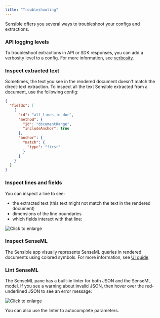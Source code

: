 ```yaml
---
title: "Troubleshooting"
---
```


Sensible offers you several ways to troubleshoot your configs and extractions.

### API logging levels

To troubleshoot extractions in API or SDK responses, you can add a verbosity level to a config. For more information, see [verbosity](/senseml-reference/config-settings/verbosity).

### Inspect extracted text

Sometimes, the text you see in the rendered document doesn't match the direct-text extraction. To inspect all the text Sensible extracted from a document, use the following config:


```JSON JSON 
{  
  "fields": [
    {
      "id": "all_lines_in_doc",
      "method": {
        "id": "documentRange",
        "includeAnchor": true
      },
      "anchor": {
        "match": {
          "type": "first"
        }
      }
    }
  ]
}
```
### Inspect lines and fields

You can inspect a line to see:

* the extracted text (this text might not match the text in the rendered document)
* dimensions of the line boundaries
* which fields interact with that line:

![Click to enlarge](/assets/v0/images/final/line_details.png)

### Inspect SenseML

The Sensible app visually represents SenseML queries in rendered documents using colored symbols. For more information, see [UI guide](/layout-based-extractions/app-guide/color).

### Lint SenseML

The SenseML pane has a built-in linter for both JSON and the SenseML model. If you see a warning about invalid JSON, then hover over the red-underlined JSON to see an error message:

![Click to enlarge](/assets/v0/images/final/linter_SenseML.png)

You can also use the linter to autocomplete parameters.
